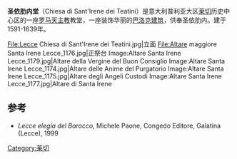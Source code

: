 '''圣依肋内堂'''（Chiesa di Sant'Irene dei Teatini）是意大利普利亚大区[[莱切|莱切]]历史中心区的一座[[罗马天主教|罗马天主教]]教堂，一座装饰华丽的[[巴洛克建筑|巴洛克建筑]]，供奉圣依肋内。建于1591-1639年。
<gallery>
File:Lecce Chiesa di Sant'Irene dei Teatini.jpg|立面
File:Altare maggiore Santa Irene Lecce_1176.jpg|正祭台
Image:Altare Santa Irene Lecce_1179.jpg|Altare della Vergine del Buon Consiglio
Image:Altare Santa Irene Lecce_1174.jpg|Altare delle Anime del Purgatorio
Image:Altare Santa Irene Lecce_1175.jpg|Altare degli Angeli Custodi
Image:Altare Santa Irene Lecce_1177.jpg|Altare di Santa Irene
</gallery>

== 参考 ==
<references/>
*''Lecce elegia del Barocco'', Michele Paone, Congedo Editore, Galatina (Lecce), 1999
[[Category:莱切|Category:莱切]]